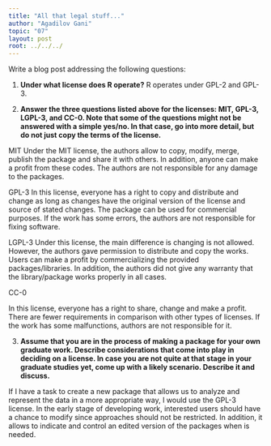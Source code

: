```yaml
---
title: "All that legal stuff..."
author: "Agadilov Gani"
topic: "07"
layout: post
root: ../../../
---
```

Write a blog post addressing the following questions: 

1. **Under what license does R operate?**
  R operates under GPL-2 and GPL-3.

2. **Answer the three questions listed above for the licenses: MIT, GPL-3,  LGPL-3, and CC-0. Note that some of the questions might not be answered with a simple yes/no. In that case, go into more detail, but do not just copy the terms of the license.**

MIT
Under the MIT license, the authors allow to copy, modify, merge, publish the package and share it with others. In addition, anyone can make a profit from these codes. The authors are not responsible for any damage to the packages. 

GPL-3
In this license, everyone has a right to copy and distribute and change as long as changes have the original version of the license and source of stated changes. The package can be used for commercial purposes. If the work has some errors, the authors are not responsible for fixing software.

LGPL-3
Under this license, the main difference is changing is not allowed. However, the authors gave permission to distribute and copy the works. Users can make a profit by commercializing the provided packages/libraries. In addition, the authors did not give any warranty that the library/package works properly in all cases.

CC-0

In this license, everyone has a right to share, change and make a profit. There are fewer requirements in comparison with other types of licenses. If the work has some malfunctions, authors are not responsible for it.


3. **Assume that you are in the process of making a package for your own graduate work. Describe considerations that come into play in deciding on a license. In case you are not quite at that stage in your graduate studies yet, come up with a likely scenario. Describe it and discuss.**

If I have a task to create a new package that allows us to analyze and represent the data in a more appropriate way, I would use the GPL-3 license. In the early stage of developing work, interested users should have a chance to modify since approaches should not be restricted.  In addition, it allows to indicate and control an edited version of the packages when is needed.


